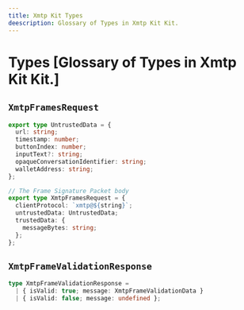 ```yaml
---
title: Xmtp Kit Types
deescription: Glossary of Types in Xmtp Kit Kit.
---
```


# Types [Glossary of Types in Xmtp Kit Kit.]

## `XmtpFramesRequest`

```ts
export type UntrustedData = {
  url: string;
  timestamp: number;
  buttonIndex: number;
  inputText?: string;
  opaqueConversationIdentifier: string;
  walletAddress: string;
};

// The Frame Signature Packet body
export type XmtpFramesRequest = {
  clientProtocol: `xmtp@${string}`;
  untrustedData: UntrustedData;
  trustedData: {
    messageBytes: string;
  };
};
```

## `XmtpFrameValidationResponse`

```ts
type XmtpFrameValidationResponse =
  | { isValid: true; message: XmtpFrameValidationData }
  | { isValid: false; message: undefined };
```
